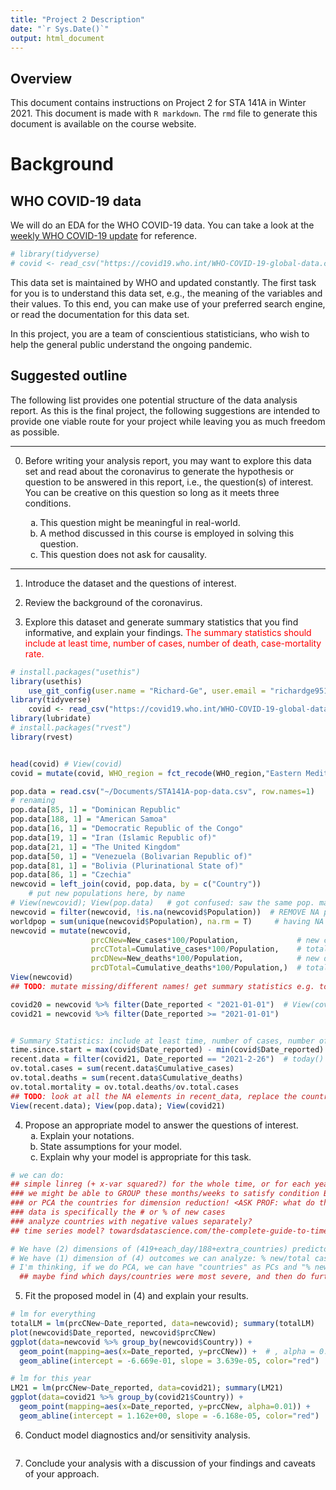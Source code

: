 ```yaml
---
title: "Project 2 Description"
date: "`r Sys.Date()`"
output: html_document
---
```

<!--
To update Github with your own code: 
1. PULL
From the Git tab, “Pull” the repository. This makes sure your local repository is synced with the remote repository. This is very important if other people are making changes to the repository or if you are working from multiple computers. 
2. STAGE
Select (aka. stage) the files you want to commit. In RStudio, this involves checking the “Staged” boxes in the Git tab. 
3. COMMIT
Try to add a note so everyone will know what you're changing. 
4. PUSH
Saves these local changes to the online repository.
-->
## Overview

This document contains instructions on Project 2 for STA 141A in Winter 2021. This document is made with `R markdown`. The `rmd` file to generate this document is available on the course website.

# Background



## WHO COVID-19 data

We will do an EDA for the WHO COVID-19 data. You can take a look at the [weekly WHO COVID-19 update](https://www.who.int/emergencies/diseases/novel-coronavirus-2019/situation-reports) for reference.


```r
# library(tidyverse)
# covid <- read_csv("https://covid19.who.int/WHO-COVID-19-global-data.csv")
```

This data set is maintained by WHO and updated constantly. The first task for you is to understand this data set, e.g., the meaning of the variables and their values. To this end, you can make use of your preferred search engine, or read the documentation for this data set. 

In this project, you are a team of conscientious statisticians, who wish to help the general public understand the ongoing pandemic. 



## Suggested outline 

The following list provides one potential structure of the data analysis report. As this is the final project, the following suggestions are intended to provide one viable route for your project while leaving you as much freedom as possible. 

***

0. Before writing your analysis report, you may want to explore this data set and read about the coronavirus to generate the hypothesis or question to be answered in this report, i.e., the question(s) of interest. You can be creative on this question so long as it meets three conditions.

    a. This question might be meaningful in real-world. 
    b. A method discussed in this course is employed in solving this question. 
    c. This question does not ask for causality.  



***


1. Introduce the dataset and the questions of interest. 

2. Review the background of the coronavirus. 

3. Explore this dataset and generate summary statistics that you find informative, and explain your findings. <span style="color:red"> The summary statistics should include at least time, number of cases, number of death, case-mortality rate.</span>
<!-- RAHUL AND I START WITH THIS ONE -->
```r
# install.packages("usethis")
library(usethis)
    use_git_config(user.name = "Richard-Ge", user.email = "richardge951@gmail.com")
library(tidyverse)
    covid <- read_csv("https://covid19.who.int/WHO-COVID-19-global-data.csv")
library(lubridate)
# install.packages("rvest")
library(rvest)


head(covid) # View(covid)
covid = mutate(covid, WHO_region = fct_recode(WHO_region,"Eastern Mediterranean"="EMRO","Europe" = "EURO","Africa" = "AFRO","Western Pacific" = "WPRO","Americas"="AMRO","South-East Asia" = "SEARO"))

pop.data = read.csv("~/Documents/STA141A-pop-data.csv", row.names=1)
# renaming
pop.data[85, 1] = "Dominican Republic"
pop.data[188, 1] = "American Samoa"
pop.data[16, 1] = "Democratic Republic of the Congo"
pop.data[19, 1] = "Iran (Islamic Republic of)"
pop.data[21, 1] = "The United Kingdom"
pop.data[50, 1] = "Venezuela (Bolivarian Republic of)"
pop.data[81, 1] = "Bolivia (Plurinational State of)"
pop.data[86, 1] = "Czechia"
newcovid = left_join(covid, pop.data, by = c("Country"))
    # put new populations here, by name
# View(newcovid); View(pop.data)   # got confused: saw the same pop. many times
newcovid = filter(newcovid, !is.na(newcovid$Population))  # REMOVE NA pop. countries
worldpop = sum(unique(newcovid$Population), na.rm = T)     # having NA values makes output NA too
newcovid = mutate(newcovid, 
                  prcCNew=New_cases*100/Population,             # new cases/its pop -> %
                  prcCTotal=Cumulative_cases*100/Population,    # total cases/its pop -> %
                  prcDNew=New_deaths*100/Population,            # new deaths/its pop -> %
                  prcDTotal=Cumulative_deaths*100/Population,)  # total deaths/its pop -> %
View(newcovid)
## TODO: mutate missing/different names! get summary statistics e.g. total deaths (+ per region), percent of country infected,

covid20 = newcovid %>% filter(Date_reported < "2021-01-01")  # View(covid20)
covid21 = newcovid %>% filter(Date_reported >= "2021-01-01")


# Summary Statistics: include at least time, number of cases, number of death, case-mortality rate.
time.since.start = max(covid$Date_reported) - min(covid$Date_reported)
recent.data = filter(covid21, Date_reported == "2021-2-26")  # today()
ov.total.cases = sum(recent.data$Cumulative_cases)
ov.total.deaths = sum(recent.data$Cumulative_deaths)
ov.total.mortality = ov.total.deaths/ov.total.cases
## TODO: look at all the NA elements in recent_data, replace the country names in pop.data with the new names in recent.data
View(recent.data); View(pop.data); View(covid21)
```

4.  Propose an appropriate model to answer the questions of interest. 
      a. Explain your notations. 
      b. State assumptions for your model. 
      c. Explain why your model is appropriate for this task. 

```r
# we can do: 
## simple linreg (+ x-var squared?) for the whole time, or for each year/month/week
### we might be able to GROUP these months/weeks to satisfy condition B
### or PCA the countries for dimension reduction! <ASK PROF: what do the PC's even mean?> youtube.com/watch?v=VjsO5bLe4yg
### data is specifically the # or % of new cases
### analyze countries with negative values separately?
## time series model? towardsdatascience.com/the-complete-guide-to-time-series-analysis-and-forecasting-70d476bfe775

# We have (2) dimensions of (419+each_day/188+extra_countries) predictors we can analyze: date, country
# We have (1) dimension of (4) outcomes we can analyze: % new/total cases/deaths
# I'm thinking, if we do PCA, we can have "countries" as PCs and "% new cases" as the data, kind of like how we did PCA for babynames. Either way, can we only decrease one dimension of variables (e.g. which countries/dates contribute most)? Or can we PCA two dimensions of variables at once (e.g. which countries AND dates contribute most)? 
  ## maybe find which days/countries were most severe, and then do further analysis? could this just end up finding the max of each?
```

5.  Fit the proposed model in (4) and explain your results. 

```r
# lm for everything
totalLM = lm(prcCNew~Date_reported, data=newcovid); summary(totalLM)
plot(newcovid$Date_reported, newcovid$prcCNew)
ggplot(data=newcovid %>% group_by(newcovid$Country)) + 
  geom_point(mapping=aes(x=Date_reported, y=prcCNew)) +  # , alpha = 0.01 
  geom_abline(intercept = -6.669e-01, slope = 3.639e-05, color="red")

# lm for this year
LM21 = lm(prcCNew~Date_reported, data=covid21); summary(LM21)
ggplot(data=covid21 %>% group_by(covid21$Country)) + 
  geom_point(mapping=aes(x=Date_reported, y=prcCNew, alpha=0.01)) + 
  geom_abline(intercept = 1.162e+00, slope = -6.168e-05, color="red")
```

6.  Conduct model diagnostics and/or sensitivity analysis. 

```r

```

7. Conclude your analysis with a discussion of your findings and caveats of your approach. 

```r

```


